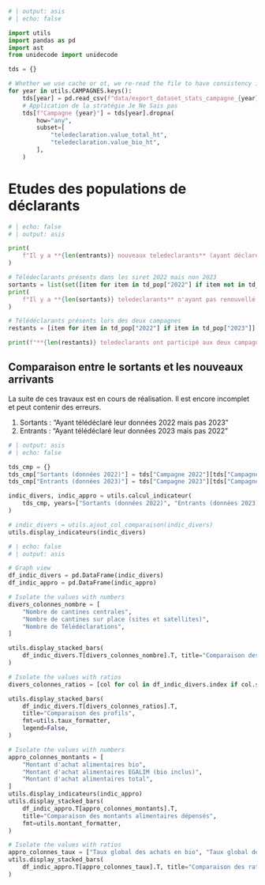 ```python
# | output: asis
# | echo: false

import utils
import pandas as pd
import ast
from unidecode import unidecode

tds = {}

# Whether we use cache or ot, we re-read the file to have consistency in the dataframe
for year in utils.CAMPAGNES.keys():
    tds[year] = pd.read_csv(f"data/export_dataset_stats_campagne_{year}.csv", sep=";")
    # Application de la stratégie Je Ne Sais pas
    tds[f"Campagne {year}"] = tds[year].dropna(
        how="any",
        subset=[
            "teledeclaration.value_total_ht",
            "teledeclaration.value_bio_ht",
        ],
    )
```

# Etudes des populations de déclarants
```python
# | echo: false
# | output: asis

print(
    f"Il y a **{len(entrants)} nouveaux teledeclarants** (ayant déclaré sur la campagne 2023 mais pas celle de 2023)\n"
)

# Télédeclarants présents dans les siret 2022 mais non 2023
sortants = list(set([item for item in td_pop["2022"] if item not in td_pop["2023"]]))
print(
    f"Il y a **{len(sortants)} teledeclarants** n'ayant pas renouvellé (ayant déclaré sur la campagne 2023 mais pas celle de 2023)\n"
)

# Télédéclarants présents lors des deux campagnes
restants = [item for item in td_pop["2022"] if item in td_pop["2023"]]

print(f"**{len(restants)} teledeclarants ont participé aux deux campagnes.**\n")
```


## Comparaison entre le sortants et les nouveaux arrivants
::: {.callout-warning}
La suite de ces travaux est en cours de réalisation. Il est encore incomplet et peut contenir des erreurs.
:::

1. Sortants : "Ayant télédéclaré leur données 2022 mais pas 2023"
2. Entrants : "Ayant télédéclaré leur données 2023 mais pas 2022"

```python
# | output: asis
# | echo: false

tds_cmp = {}
tds_cmp["Sortants (données 2022)"] = tds["Campagne 2022"][tds["Campagne 2022"]["canteen.id"].isin(sortants)]
tds_cmp["Entrants (données 2023)"] = tds["Campagne 2023"][tds["Campagne 2023"]["canteen.id"].isin(entrants)]

indic_divers, indic_appro = utils.calcul_indicateur(
    tds_cmp, years=["Sortants (données 2022)", "Entrants (données 2023)"]
)

# indic_divers = utils.ajout_col_comparaison(indic_divers)
utils.display_indicateurs(indic_divers)

```

```python
# | echo: false
# | output: asis

# Graph view
df_indic_divers = pd.DataFrame(indic_divers)
df_indic_appro = pd.DataFrame(indic_appro)

# Isolate the values with numbers
divers_colonnes_nombre = [
    "Nombre de cantines centrales",
    "Nombre de cantines sur place (sites et satellites)",
    "Nombre de Télédéclarations",
]

utils.display_stacked_bars(
    df_indic_divers.T[divers_colonnes_nombre].T, title="Comparaison des profils", fmt=utils.nombre_formatter
)

# Isolate the values with ratios
divers_colonnes_ratios = [col for col in df_indic_divers.index if col.startswith("Taux")]

utils.display_stacked_bars(
    df_indic_divers.T[divers_colonnes_ratios].T,
    title="Comparaison des profils",
    fmt=utils.taux_formatter,
    legend=False,
)

# Isolate the values with numbers
appro_colonnes_montants = [
    "Montant d'achat alimentaires bio",
    "Montant d'achat alimentaires EGALIM (bio inclus)",
    "Montant d'achat alimentaires total",
]
utils.display_indicateurs(indic_appro)
utils.display_stacked_bars(
    df_indic_appro.T[appro_colonnes_montants].T,
    title="Comparaison des montants alimentaires dépensés",
    fmt=utils.montant_formatter,
)

# Isolate the values with ratios
appro_colonnes_taux = ["Taux global des achats en bio", "Taux global des achats EGALIM (bio inclus)"]
utils.display_stacked_bars(
    df_indic_appro.T[appro_colonnes_taux].T, title="Comparaison des ratios sur les montants", fmt=utils.taux_formatter
)

```
